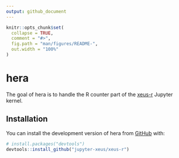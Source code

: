 ```yaml
---
output: github_document
---
```


<!-- README.md is generated from README.Rmd. Please edit that file -->

```r
knitr::opts_chunk$set(
  collapse = TRUE,
  comment = "#>",
  fig.path = "man/figures/README-",
  out.width = "100%"
)
```

# hera

<!-- badges: start -->
<!-- badges: end -->

The goal of hera is to handle the R counter part of the [xeus-r](https://github.com/jupyter-xeus/xeus-r)
Jupyter kernel. 

## Installation

You can install the development version of hera from [GitHub](https://github.com/) with:

``` r
# install.packages("devtools")
devtools::install_github("jupyter-xeus/xeus-r")
```
